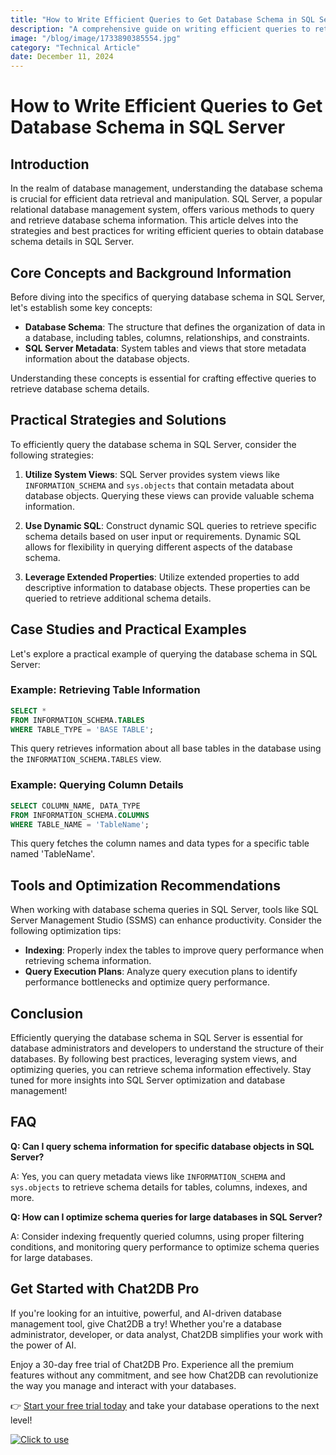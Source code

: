 ```yaml
---
title: "How to Write Efficient Queries to Get Database Schema in SQL Server"
description: "A comprehensive guide on writing efficient queries to retrieve database schema in SQL Server, covering best practices, strategies, and practical examples."
image: "/blog/image/1733890385554.jpg"
category: "Technical Article"
date: December 11, 2024
---
```


# How to Write Efficient Queries to Get Database Schema in SQL Server


<Authors date="December 11, 2024">
  <Author name="Rowan Hill" link="https://chat2db.ai" />
</Authors>

## Introduction

In the realm of database management, understanding the database schema is crucial for efficient data retrieval and manipulation. SQL Server, a popular relational database management system, offers various methods to query and retrieve database schema information. This article delves into the strategies and best practices for writing efficient queries to obtain database schema details in SQL Server.

## Core Concepts and Background Information

Before diving into the specifics of querying database schema in SQL Server, let's establish some key concepts:

- **Database Schema**: The structure that defines the organization of data in a database, including tables, columns, relationships, and constraints.
- **SQL Server Metadata**: System tables and views that store metadata information about the database objects.

Understanding these concepts is essential for crafting effective queries to retrieve database schema details.

## Practical Strategies and Solutions

To efficiently query the database schema in SQL Server, consider the following strategies:

1. **Utilize System Views**: SQL Server provides system views like `INFORMATION_SCHEMA` and `sys.objects` that contain metadata about database objects. Querying these views can provide valuable schema information.

2. **Use Dynamic SQL**: Construct dynamic SQL queries to retrieve specific schema details based on user input or requirements. Dynamic SQL allows for flexibility in querying different aspects of the database schema.

3. **Leverage Extended Properties**: Utilize extended properties to add descriptive information to database objects. These properties can be queried to retrieve additional schema details.

## Case Studies and Practical Examples

Let's explore a practical example of querying the database schema in SQL Server:

### Example: Retrieving Table Information

```sql
SELECT *
FROM INFORMATION_SCHEMA.TABLES
WHERE TABLE_TYPE = 'BASE TABLE';
```

This query retrieves information about all base tables in the database using the `INFORMATION_SCHEMA.TABLES` view.

### Example: Querying Column Details

```sql
SELECT COLUMN_NAME, DATA_TYPE
FROM INFORMATION_SCHEMA.COLUMNS
WHERE TABLE_NAME = 'TableName';
```

This query fetches the column names and data types for a specific table named 'TableName'.

## Tools and Optimization Recommendations

When working with database schema queries in SQL Server, tools like SQL Server Management Studio (SSMS) can enhance productivity. Consider the following optimization tips:

- **Indexing**: Properly index the tables to improve query performance when retrieving schema information.
- **Query Execution Plans**: Analyze query execution plans to identify performance bottlenecks and optimize query performance.

## Conclusion

Efficiently querying the database schema in SQL Server is essential for database administrators and developers to understand the structure of their databases. By following best practices, leveraging system views, and optimizing queries, you can retrieve schema information effectively. Stay tuned for more insights into SQL Server optimization and database management!

## FAQ

**Q: Can I query schema information for specific database objects in SQL Server?**

A: Yes, you can query metadata views like `INFORMATION_SCHEMA` and `sys.objects` to retrieve schema details for tables, columns, indexes, and more.

**Q: How can I optimize schema queries for large databases in SQL Server?**

A: Consider indexing frequently queried columns, using proper filtering conditions, and monitoring query performance to optimize schema queries for large databases.


## Get Started with Chat2DB Pro

If you're looking for an intuitive, powerful, and AI-driven database management tool, give Chat2DB a try! Whether you're a database administrator, developer, or data analyst, Chat2DB simplifies your work with the power of AI.

Enjoy a 30-day free trial of Chat2DB Pro. Experience all the premium features without any commitment, and see how Chat2DB can revolutionize the way you manage and interact with your databases.

👉 [Start your free trial today](https://chat2db.ai/pricing) and take your database operations to the next level!


[![Click to use](/image/blog/bg/chat2db.jpg)](https://chat2db.ai/)
